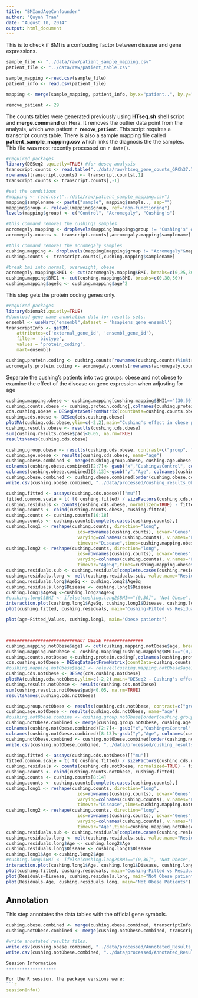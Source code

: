 ```yaml
---
title: "BMIandAgeConfounder"
author: "Quynh Tran"
date: "August 10, 2014"
output: html_document
---
```


This is to check if BMI is a confouding factor between disease and gene expressions.

```r
sample_file <- "../data/raw/patient_sample_mapping.csv"
patient_file <- "../data/raw/patient_table.csv"

sample_mapping <-read.csv(sample_file)
patient_info <- read.csv(patient_file)

mapping <- merge(sample_mapping, patient_info, by.x="patient..", by.y="id")
```

```r
remove_patient <- 29
```

The counts tables were generated previously using  **HTseq.sh** shell script and **merge.command** on Hera.  It removes the outlier data point from the analysis, which was patient **`r remove_patient`**.
This script requires a transcript counts table.  There is also a sample mapping file called **patient_sample_mapping.csv** which links the diagnosis the the samples.  This file was most recently processed on ```r date()```.

```r
#required packages
library(DESeq2 ,quietly=TRUE) #for deseq analysis
transcript.counts <- read.table("../data/raw/htseq_gene_counts_GRCh37.74.txt", header=TRUE)
rownames(transcript.counts) <- transcript.counts[,1]
transcript.counts <- transcript.counts[,-1]

#set the conditions
#mapping <- read.csv("../data/raw/patient_sample_mapping.csv")
mapping$samplename <- paste("sample", mapping$sample.., sep="")
mapping$group <- relevel(mapping$group, ref="non-functioning")
levels(mapping$group) <- c("Control", "Acromegaly", "Cushing's")

#this command removes the cushings samples
acromegaly.mapping <- droplevels(mapping[mapping$group != "Cushing's" & mapping$patient!=remove_patient,])
acromegaly.counts <- transcript.counts[,acromegaly.mapping$samplename]

#this command removes the acromegaly samples
cushing.mapping <- droplevels(mapping[mapping$group != "Acromegaly"&mapping$samplename %in% colnames(transcript.counts),])
cushing.counts <- transcript.counts[,cushing.mapping$samplename]

#break bmi into normal, overweight, obese
acromegaly.mapping$BMI1 <- cut(acromegaly.mapping$BMI, breaks=c(0,25,30,50))
cushing.mapping$BMI1 <- cut(cushing.mapping$BMI, breaks=c(0,30,50))
cushing.mapping$ageSq <- cushing.mapping$age^2
```

This step gets the protein coding genes only.

```r
#required packages
library(biomaRt,quietly=TRUE)
#download gene name annotation data for results sets.
ensembl <- useMart("ensembl",dataset = 'hsapiens_gene_ensembl')
transcriptInfo <- getBM(
    attributes=c('external_gene_id', 'ensembl_gene_id'), 
    filter= 'biotype',
    values = 'protein_coding',
    mart=ensembl)

cushing.protein.coding <- cushing.counts[rownames(cushing.counts)%in%transcriptInfo$ensembl_gene_id,]
acromegaly.protein.coding <- acromegaly.counts[rownames(acromegaly.counts)%in%transcriptInfo$ensembl_gene_id,]
```
Separate the cushing's patients into two groups: obese and not obese to examine the effect of the disease on gene expression when adjusting for age

```r
cushing.mapping.obese <- cushing.mapping[cushing.mapping$BMI1=="(30,50]",] 
cushing.counts.obese <- cushing.protein.coding[,colnames(cushing.protein.coding) %in% cushing.mapping.obese$samplename]
cds.cushing.obese = DESeqDataSetFromMatrix(countData=cushing.counts.obese, colData=cushing.mapping.obese, design=~age+ageSq+group)
cushing.cds.obese <- DESeq(cds.cushing.obese)
plotMA(cushing.cds.obese,ylim=c(-2,2),main="Cushing's effect in obese patients adjusting for Age")
cushing.results.obese <- results(cushing.cds.obese)
sum(cushing.results.obese$padj<0.05, na.rm=TRUE)
resultsNames(cushing.cds.obese)

cushing.group.obese <- results(cushing.cds.obese, contrast=c("group", "Cushing.s", "Control"))
cushing.age.obese <- results(cushing.cds.obese, name="age")
cushing.obese.combined <- merge(cushing.group.obese, cushing.age.obese, by.x="row.names", by.y="row.names")
colnames(cushing.obese.combined)[2:7]<- gsub("x","CushingvsControl", colnames(cushing.obese.combined)[2:7])
colnames(cushing.obese.combined)[8:13]<-gsub("y","Age", colnames(cushing.obese.combined[8:13]))
cushing.obese.combined <- cushing.obese.combined[order(cushing.obese.combined$padj.CushingvsControl, na.last=TRUE),]
write.csv(cushing.obese.combined, "../data/processed/cushing_results_Obese_Age_adjust.csv")

cushing.fitted <- assays(cushing.cds.obese)[["mu"]]
fitted.common.scale = t( t( cushing.fitted) / sizeFactors(cushing.cds.obese) )
cushing.residuals <- counts(cushing.cds.obese, normalized=TRUE) - fitted.common.scale
cushing.counts <- cbind(cushing.counts.obese, cushing.fitted)
cushing.counts <- cushing.counts[10:18]
cushing.counts <- cushing.counts[complete.cases(cushing.counts),]
cushing.long1 <- reshape(cushing.counts, direction="long", 
                           ids=rownames(cushing.counts), idvar="Genes",
                           varying=colnames(cushing.counts), v.names="Fitted_Values",
                           timevar="Disease",times=cushing.mapping.obese$group)
cushing.long2 <- reshape(cushing.counts, direction="long", 
                           ids=rownames(cushing.counts), idvar="Genes",
                           varying=colnames(cushing.counts), v.names="Fitted_Values",
                           timevar="AgeSq",times=cushing.mapping.obese$ageSq)
cushing.residuals.sub <- cushing.residuals[complete.cases(cushing.residuals),]
cushing.residuals.long <- melt(cushing.residuals.sub, value.name="Residuals", variable.name=cushing.mapping.obese$samplename, id.vars="row.names")
cushing.residuals.long$AgeSq <- cushing.long2$AgeSq
cushing.residuals.long$Disease <- cushing.long1$Disease
cushing.long1$AgeSq <-cushing.long2$AgeSq
#cushing.long1$BMI <- ifelse(cushing.long2$BMI=="(0,30]", "Not Obese", "Obsese")
interaction.plot(cushing.long1$AgeSq, cushing.long1$Disease, cushing.long1$Fitted_Values, main="Cushing-InteractionPlot", xlab="Age", ylab="Mean of Fitted Values")
plot(cushing.fitted, cushing.residuals, main="Cushing-Fitted vs Residuals Obese", xlab="Fitted", ylab="Residuals", pch=19)

plot(age~Fitted_Values, cushing.long1, main="Obese patients")



###########################NOT OBESE ###############
cushing.mapping.notObese$age1 <- cut(cushing.mapping.notObese$age, breaks=c(0,40,100))
cushing.mapping.notObese <- cushing.mapping[cushing.mapping$BMI1=="(0,30]",]
cushing.counts.notObese <-cushing.protein.coding[,colnames(cushing.protein.coding) %in% cushing.mapping.notObese$samplename]
cds.cushing.notObese = DESeqDataSetFromMatrix(countData=cushing.counts.notObese, colData=cushing.mapping.notObese, design=~age+group)
#cushing.mapping.notObese$age1 <- relevel(cushing.mapping.notObese$age1, "(0,40]")
cushing.cds.notObese <- DESeq(cds.cushing.notObese)
plotMA(cushing.cds.notObese,ylim=c(-2,2),main="DESeq2 - Cushing's effect in NOT obese patients")
cushing.results.notObese <- results(cushing.cds.notObese)
sum(cushing.results.notObese$padj<0.05, na.rm=TRUE)
resultsNames(cushing.cds.notObese)

cushing.group.notObese <- results(cushing.cds.notObese, contrast=c("group", "Cushing.s", "Control"))
cushing.age.notObese <- results(cushing.cds.notObese, name="age")
#cushing.notObese.combine <- cushing.group.notObese[order(cushing.group.notObese$padj, na.last=TRUE),]
cushing.notObese.combined <- merge(cushing.group.notObese, cushing.age.notObese, by.x="row.names", by.y="row.names")
colnames(cushing.notObese.combined)[2:7]<- gsub("x","CushingvsControl", colnames(cushing.notObese.combined)[2:7])
colnames(cushing.notObese.combined)[8:13]<-gsub("y","Age", colnames(cushing.notObese.combined[8:13]))
cushing.notObese.combined <- cushing.notObese.combined[order(cushing.notObese.combined$padj.CushingvsControl, na.last=TRUE),]
write.csv(cushing.notObese.combined, "../data/processed/cushing_results_NOT_Obese_Age_adjust.csv")

cushing.fitted <- assays(cushing.cds.notObese)[["mu"]]
fitted.common.scale = t( t( cushing.fitted) / sizeFactors(cushing.cds.notObese) )
cushing.residuals <- counts(cushing.cds.notObese, normalized=TRUE) - fitted.common.scale
cushing.counts <- cbind(cushing.counts.notObese, cushing.fitted)
cushing.counts <- cushing.counts[8:14]
cushing.counts <- cushing.counts[complete.cases(cushing.counts),]
cushing.long1 <- reshape(cushing.counts, direction="long", 
                           ids=rownames(cushing.counts), idvar="Genes",
                           varying=colnames(cushing.counts), v.names="Fitted_Values",
                           timevar="Disease",times=cushing.mapping.notObese$group)
cushing.long2 <- reshape(cushing.counts, direction="long", 
                           ids=rownames(cushing.counts), idvar="Genes",
                           varying=colnames(cushing.counts), v.names="Fitted_Values",
                           timevar="Age",times=cushing.mapping.notObese$age)
cushing.residuals.sub <- cushing.residuals[complete.cases(cushing.residuals),]
cushing.residuals.long <- melt(cushing.residuals.sub, value.name="Residuals", variable.name=cushing.mapping.obese$samplename, id.vars="row.names")
cushing.residuals.long$Age <- cushing.long2$Age
cushing.residuals.long$Disease <- cushing.long1$Disease
cushing.long1$Age <-cushing.long2$Age
#cushing.long1$BMI <- ifelse(cushing.long2$BMI=="(0,30]", "Not Obese", "Obsese")
interaction.plot(cushing.long1$Age, cushing.long1$Disease, cushing.long1$Fitted_Values, main="Cushing-InteractionPlot", xlab="Age", ylab="Mean of Fitted Values")
plot(cushing.fitted, cushing.residuals, main="Cushing-Fitted vs Residuals Not Obese", xlab="Fitted", ylab="Residuals", pch=19)
plot(Residuals~Disease, cushing.residuals.long, main="Not Obese patients")
plot(Residuals~Age, cushing.residuals.long, main="Not Obese Patients")
```

Annotation
-------------

This step annotates the data tables with the official gene symbols.

```r

cushing.obese.combined <- merge(cushing.obese.combined, transcriptInfo, by.x="Row.names", by.y="ensembl_gene_id")
cushing.notObese.combined <- merge(cushing.notObese.combined, transcriptInfo, by.x="Row.names", by.y="ensembl_gene_id")

#write annotated results files.
write.csv(cushing.obese.combined, "../data/processed/Annotated_Results_Cushings_Obese_Age_adjust.csv")
write.csv(cushing.notObese.combined, "../data/processed/Annotated_Results_Cushings_NotObese_Age_adjust.csv")

Session Information
-------------------

For the R session, the package versions were:
```r
sessionInfo()
```
